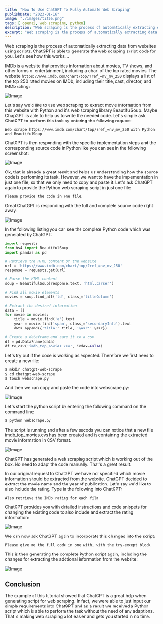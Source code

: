 ```yaml
---
title: "How To Use ChatGPT To Fully Automate Web Scraping"
publishDate: "2023-01-16"
image: "./images/title.png"
tags: [ openai, web scraping, python]
description: "Web scraping is the process of automatically extracting data from websites using scripts. ChatGPT is able to generate the web scraping script code for you. Let's see how this works …" 
excerpt: "Web scraping is the process of automatically extracting data from websites using scripts. ChatGPT is able to generate the web scraping script code for you. Let's see how this works …"
---
```


<YouTube url="https://youtu.be/e9oOj5jRHrM" />

Web scraping is the process of automatically extracting data from websites using scripts. ChatGPT is able to generate the web scraping script code for you. Let's see how this works …

IMDb is a website that provides information about movies, TV shows, and other forms of entertainment, including a chart of the top rated movies, The website `https://www.imdb.com/chart/top/?ref_=nv_mv_250` displays a list of the top 250 rated movies on IMDb, including their title, cast, director, and IMDb rating:

![Image](images/10.png)

Let's say we'd like to use web scraping to extract movie information from this website with Python and it's web scraping library BeautifulSoup. Maybe ChapGPT is able to help us to write the needed code. Let's simple ask ChatGPT to perform this task by entering the following request:

`Web scrape https://www.imdb.com/chart/top/?ref_=nv_mv_250 with Python and BeautifulSoup`

ChatGPT is then responding with the specific implementation steps and the corresponding source code in Python like you can see in the following screenshot:

![Image](images/20.png)

Ok, that is already a great result and helps us understanding how the source code is performing its task. However, we want to have the implementation in just one file, so that we only need to copy and paste it. Let's ask ChatGPT again to provide the Python web scraping script in just one file:

`Please provide the code in one file.`

Great ChatGPT is responding with the full and complete source code right away:

![Image](images/30.png)

In the following listing you can see the complete Python code which was generated by ChatGPT:

```python
import requests
from bs4 import BeautifulSoup
import pandas as pd

# Retrieve the HTML content of the website
url = 'https://www.imdb.com/chart/top/?ref_=nv_mv_250'
response = requests.get(url)

# Parse the HTML content
soup = BeautifulSoup(response.text, 'html.parser')

# Find all movie elements
movies = soup.find_all('td', class_='titleColumn')

# Extract the desired information
data = []
for movie in movies:
    title = movie.find('a').text
    year = movie.find('span', class_='secondaryInfo').text
    data.append({'title': title, 'year': year})

# Create a dataframe and save it to a csv
df = pd.DataFrame(data)
df.to_csv('imdb_top_movies.csv', index=False)
```

Let's try out if the code is working as expected. Therefore we first need to create a new file:

```bash
$ mkdir chatgpt-web-scrape
$ cd chatgpt-web-scrape
$ touch webscrape.py
```

And then we can copy and paste the code into webscrape.py:

![Image](images/40.png)

Let's start the python script by entering the following command on the command line:

```bash
$ python webscrape.py
```

The script is running and after a few secods you can notice that a new file imdb_top_movies.cvs has been created and is containing the extracted movie information in CSV format.

![Image](images/50.png)

ChatGPT has generated a web scraping script which is working out of the box. No need to adapt the code manually. That's a great result.

In our original request to ChatGPT we have not specified which movie information should be extracted from the website. ChatGPT decided to extract the movie name and the year of publication. Let's say we'd like to also include the rating. Type in the following into ChatGPT:

`Also retrieve the IMDb rating for each film`

ChatGPT provides you with detailed instructions and code snippets for changing the existing code to also include and extract the rating information:

![Image](images/60.png)

We can now ask ChatGPT again to incorporate this changes into the script:

`Please give me the full code in one with, with the try-except block`

This is then generating the complete Python script again, including the changes for extracting the addtional information from the website:

![Image](images/70.png)

## Conclusion

The example of this tutorial showed that ChatGPT is a great help when generating script for web scraping. In fact, we were able to just input our simple requirements into ChatGPT and as a result we received a Python script which is able to perform the task without the need of any adaptions. That is making web scraping a lot easier and gets you started in no time.